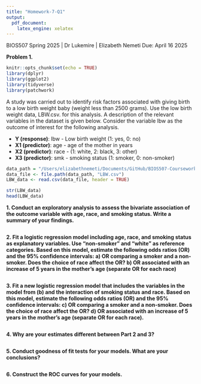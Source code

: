 ```yaml
---
title: "Homework-7-Q1"
output: 
  pdf_document:
    latex_engine: xelatex
---
```


BIOS507 Spring 2025 | Dr Lukemire | Elizabeth Nemeti
Due: April 16 2025

**Problem 1.**

```r
knitr::opts_chunk$set(echo = TRUE)
library(dplyr)
library(ggplot2)
library(tidyverse)
library(patchwork)
```

A study was carried out to identify risk factors associated with giving birth to a low birth weight baby (weight less than 2500 grams). Use the low birth weight data, LBW.csv. for this analysis. A description of the relevant variables in the dataset is given below. Consider the variable lbw as the outcome of interest for the following analysis. 

- **Y (response)**:  lbw - Low birth weight (1: yes, 0: no) 
- **X1 (predictor)**: age - age of the mother in years 
- **X2 (predictor)**: race - (1: white, 2: black, 3: other)  
- **X3 (predictor)**: smk - smoking status (1: smoker, 0: non-smoker)   

```r
data_path = "/Users/elizabethnemeti/Documents/GitHub/BIOS507-Coursework/Homeworks/Homework-7/"
data_file <- file.path(data_path, "LBW.csv")
LBW_data <- read.csv(data_file, header = TRUE)

str(LBW_data)
head(LBW_data)
```
**1. Conduct an exploratory analysis to assess the bivariate association of the outcome variable with age, race, and smoking status. Write a summary of your findings. **

```r

```

**2. Fit a logistic regression model including age, race, and smoking status as explanatory variables. Use “non-smoker” and “white” as reference categories. Based on this model, estimate the following odds ratios (OR) and the 95% confidence intervals: a) OR comparing a smoker and a non-smoker. Does the choice of race affect the OR? b) OR associated with an increase of 5 years in the mother’s age (separate OR for each race)**

```r

```

**3. Fit a new logistic regression model that includes the variables in the model from (b) and the interaction of smoking status and race. Based on this model, estimate the following odds ratios (OR) and the 95% confidence intervals: c) OR comparing a smoker and a non-smoker. Does the choice of race affect the OR? d) OR associated with an increase of 5 years in the mother’s age (separate OR for each race).**

```r

```

**4. Why are your estimates different between Part 2 and 3?**

```r

```

**5. Conduct goodness of fit tests for your models. What are your conclusions?**

```r

```

**6. Construct the ROC curves for your models.**

```r

```
